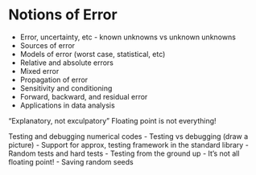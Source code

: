 # Notions of Error

- Error, uncertainty, etc - known unknowns vs unknown unknowns
- Sources of error
- Models of error (worst case, statistical, etc)
- Relative and absolute errors
- Mixed error
- Propagation of error
- Sensitivity and conditioning
- Forward, backward, and residual error
- Applications in data analysis

"Explanatory, not exculpatory"
Floating point is not everything!

Testing and debugging numerical codes
- Testing vs debugging (draw a picture)
- Support for approx, testing framework in the standard library
- Random tests and hard tests
- Testing from the ground up
- It's not all floating point!
- Saving random seeds